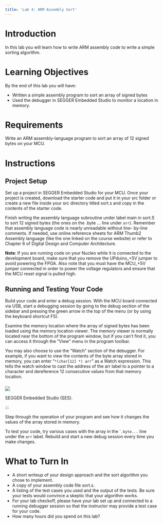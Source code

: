 ```yaml
---
title: 'Lab 4: ARM Assembly Sort'
---
```



# Introduction

In this lab you will learn how to write ARM assembly code to write a simple sorting algorithm.


# Learning Objectives

By the end of this lab you will have:

* Written a simple assembly program to sort an array of signed bytes
* Used the debugger in SEGGER Embedded Studio to monitor a location in memory.


# Requirements

Write an ARM assembly-language program to sort an array of 12 signed bytes on your MCU.


# Instructions


## Project Setup

Set up a project in SEGGER Embedded Studio for your MCU. Once your project is created, download the starter code and put it in your src folder or create a new file inside your src directory titled sort.s and copy in the contents of the starter code. 

Finish writing the assembly language subroutine under label main in sort.S to sort 12 signed bytes (the ones on the .byte ... line under `arr`). Remember that assembly language code is nearly unreadable without line- by-line comments. If needed, use online reference sheets for ARM Thumb2 Assembly language (like the one linked on the course website) or refer to Chapter 6 of Digital Design and Computer Architecture.


::: {.hint-box}
**Note**: If you are running code on your Nucleo while it is connected to the development board, make sure that you remove the UPduino_+5V jumper to avoid powering the FPGA. Also note that you must have the MCU_+5V jumper connected in order to power the voltage regulators and ensure that the MCU reset signal is pulled high.

:::

## Running and Testing Your Code

Build your code and enter a debug session. With the MCU board connected via USB, start a debugging session by going to the debug section of the sidebar and pressing the green arrow in the top of the menu (or by using the keyboard shortcut F5). 

Examine the memory location where the array of signed bytes has been loaded using the memory location viewer. The memory viewer is normally located near the bottom of the program window, but if you can’t find it, you can access it through the “View” menu in the program toolbar.

You may also choose to use the “Watch” section of the debugger. For example, if you want to view the contents of the byte array stored in memory, you can enter “`*(char[12] *) arr`” as a Watch expression. This tells the watch window to cast the address of the arr label to a pointer to a character and dereference 12 consecutive values from that memory location.

### {#fig-SEGGER}

![](images/SEGGER_Screenshot.png)

SEGGER Embedded Studio (SES).

:::


Step through the operation of your program and see how it changes the values of the array stored in memory.

To test your code, try various cases with the array in the ``.byte...` line under the `arr` label. Rebuild and start a new debug session every time you make changes.


# What to Turn In



* A short writeup of your design approach and the sort algorithm you chose to implement.
* A copy of your assembly code file sort.s.
* A listing of the test cases you used and the output of the tests. Be sure your tests would convince a skeptic that your algorithm works.
* For your lab checkoff, please have your lab set up and connected to a running debugger session so that the instructor may provide a test case for your code.
* How many hours did you spend on this lab?